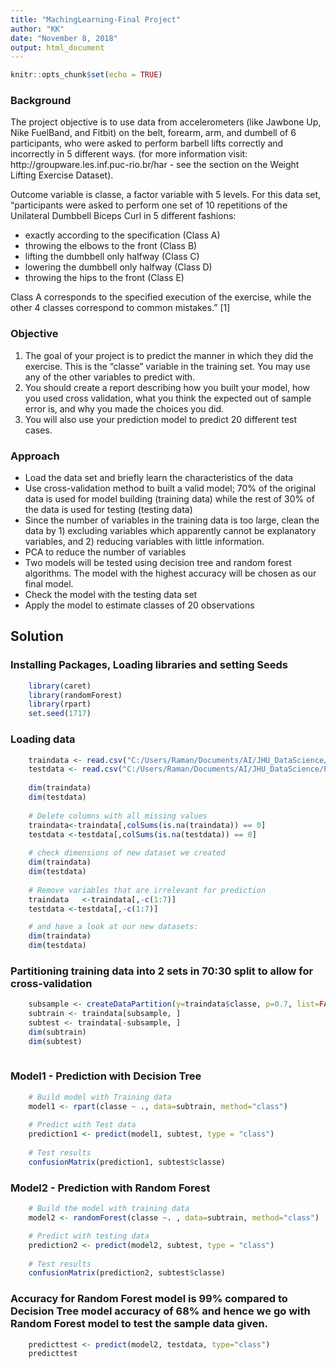 ---
title: "MachingLearning-Final Project"
author: "KK"
date: "November 8, 2018"
output: html_document
---

```{r setup, include=FALSE}
knitr::opts_chunk$set(echo = TRUE)
```

### Background
The project objective is to use data from accelerometers (like Jawbone Up, Nike FuelBand, and Fitbit) on the belt, forearm, arm, and dumbell of 6 participants, who were asked to perform barbell lifts correctly and incorrectly in 5 different ways. (for more information visit: http://groupware.les.inf.puc-rio.br/har - see the section on the Weight Lifting Exercise Dataset).

Outcome variable is classe, a factor variable with 5 levels. For this data set, "participants were asked to perform one set of 10 repetitions of the Unilateral Dumbbell Biceps Curl in 5 different fashions:

- exactly according to the specification (Class A)
- throwing the elbows to the front (Class B)
- lifting the dumbbell only halfway (Class C)
- lowering the dumbbell only halfway (Class D)
- throwing the hips to the front (Class E)

Class A corresponds to the specified execution of the exercise, while the other 4 classes correspond to common mistakes." [1]

### Objective
1. The goal of your project is to predict the manner in which they did the exercise. This is the "classe" variable in the training set. You may use any of the other variables to predict with. 
2. You should create a report describing how you built your model, how you used cross validation, what you think the expected out of sample error is, and why you made the choices you did. 
3. You will also use your prediction model to predict 20 different test cases.

### Approach

 - Load the data set and briefly learn the characteristics of the data
 - Use cross-validation method to built a valid model; 70% of the original data is used for model building (training data) while the rest of 30% of the data is used for testing (testing data)
 - Since the number of variables in the training data is too large, clean the data by 1) excluding variables which apparently cannot be explanatory variables, and 2) reducing variables with little information.
 - PCA to reduce the number of variables
 - Two models will be tested using decision tree and random forest algorithms. The model with the highest accuracy will be chosen as our final model.
 - Check the model with the testing data set
 - Apply the model to estimate classes of 20 observations
 
## Solution

### Installing Packages, Loading libraries and setting Seeds

```{r initial}
    library(caret) 
    library(randomForest)
    library(rpart)
    set.seed(1717)
```

### Loading data
```{r data}
    traindata <- read.csv("C:/Users/Raman/Documents/AI/JHU_DataScience/Practical ML/pml-training.csv", na.strings=c("NA","#DIV/0!", ""))
    testdata <- read.csv("C:/Users/Raman/Documents/AI/JHU_DataScience/Practical ML/pml-testing.csv", na.strings=c("NA","#DIV/0!", ""))
    
    dim(traindata)
    dim(testdata)
  
    # Delete columns with all missing values
    traindata<-traindata[,colSums(is.na(traindata)) == 0]
    testdata <-testdata[,colSums(is.na(testdata)) == 0]
    
    # check dimensions of new dataset we created
    dim(traindata)
    dim(testdata)
    
    # Remove variables that are irrelevant for prediction
    traindata   <-traindata[,-c(1:7)]
    testdata <-testdata[,-c(1:7)]

    # and have a look at our new datasets:
    dim(traindata)
    dim(testdata)
```


### Partitioning training data into 2 sets in 70:30 split to allow for cross-validation

```{r partition}

    subsample <- createDataPartition(y=traindata$classe, p=0.7, list=FALSE)
    subtrain <- traindata[subsample, ] 
    subtest <- traindata[-subsample, ]
    dim(subtrain)
    dim(subtest)
 
```

### Model1 - Prediction with Decision Tree

```{r model1}
    # Build model with Training data
    model1 <- rpart(classe ~ ., data=subtrain, method="class")
    
    # Predict with Test data
    prediction1 <- predict(model1, subtest, type = "class")
    
    # Test results
    confusionMatrix(prediction1, subtest$classe)
```

### Model2 - Prediction with Random Forest

```{r model2}

    # Build the model with training data
    model2 <- randomForest(classe ~. , data=subtrain, method="class")

    # Predict with testing data
    prediction2 <- predict(model2, subtest, type = "class")
    
    # Test results
    confusionMatrix(prediction2, subtest$classe)
```

### Accuracy for Random Forest model is 99% compared to Decision Tree model accuracy of 68% and hence we go with Random Forest model to test the sample data given.

```{r test}

    predicttest <- predict(model2, testdata, type="class")
    predicttest
    
```

    
